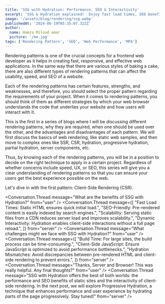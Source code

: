 ```yaml
---
title: 'SSG with Hydration: Performance, SEO & Interactivity'
excerpt: 'SSG & Hydration explained!  Enjoy fast load times, SEO benefits & interactivity. Example with Next.js. Stay tuned for Progressive Hydration! '
image: '/assets/blog/rendering/ssg.webp'
publishedAt: '2024-06-19T05:35:07.322Z'
author:
  name: Hamza Miloud amar
  picture: '/me.jpg'
tags: ['Rendering Pattern', 'SEO', 'Web Performance', 'MPA']
---
```


Rendering patterns is one of the crucial concepts for a frontend web developer as it helps in creating fast, responsive, and effective web applications. In the same way that there are various styles of baking a cake, there are also different types of rendering patterns that can affect the usability, speed, and SEO of a website.

Each of the rendering patterns has certain features, strengths, and weaknesses, and therefore, you should select the proper pattern regarding the requirements of your project. When it comes to rendering patterns, you should think of them as different strategies by which your web browser understands the code that underlies your website and how users will interact with it.

This is the first in a series of blogs where I will be discussing different rendering patterns, why they are required, when one should be used over the other, and the advantages and disadvantages of each pattern. We will first discuss the basics of web rendering, like static web samples, and then move to complex ones like SSR, CSR, hydration, progressive hydration, partial hydration, server components, etc.

Thus, by knowing each of the rendering patterns, you will be in a position to decide on the right technique to apply in a certain project. Regardless of whether concerns include speed, UX, or SEO, this series will give you a clear understanding of rendering patterns so that you can ensure your users get the best experience possible on the web.

Let's dive in with the first pattern: Client-Side Rendering (CSR).

<Conversation>
  <Conversation.Thread
    message="Hey Browser and Server, I've been hearing about SSG with Hydration. Can you explain what it is?"
    from="user"
  />
  <Conversation.Thread
    message="Sure! SSG with Hydration is a technique that combines Static Site Generation (SSG) with client-side interactivity."
    from="server"
  />
  <Conversation.Thread
    message="To start, I, the server, pre-render web pages into static HTML files during the build process. These static files are then served to users when they request a page."
    from="server"
  />
  <Conversation.Thread
    message="When the static HTML is received, I, the browser, run JavaScript on the client side to hydrate the page. This means attaching event listeners and enabling interactivity, so the static HTML becomes dynamic."
    from="browser"
  />
  <Conversation.Thread
    message="Why would someone choose SSG with Hydration?"
    from="user"
  />
  <Conversation.Thread
    message={[
      "Performance: Pre-rendered static HTML ensures fast load times.",
      "SEO: Static content is easily crawlable and indexable by search engines.",
      "Scalability: Static files can be served by a CDN, reducing server load.",
      "Interactivity: Hydration allows for dynamic interactions post-load."
    ]}
    from="server"
  />
  <Conversation.Thread
    message="How exactly does SSG with Hydration work?"
    from="user"
  />
  <Conversation.Thread
    message={[
      "Static Generation: I pre-render pages into static HTML during the build process.",
      "Serving Static HTML: When a user requests a page, I serve the static HTML file.",
      "Client-Side Hydration: I run JavaScript on the client side to make the static HTML interactive.",
    ]}
    from="server"
  />

  <Conversation.Thread
    message="What are the benefits of SSG with Hydration?"
    from="user"
  />
  <Conversation.Thread
    message={[
      "Fast Load Times: Static HTML ensures quick initial load.",
      "SEO-Friendly: Pre-rendered content is easily indexed by search engines.",
      "Scalability: Serving static files from a CDN reduces server load and improves scalability.",
      "Dynamic Interactivity: Hydration enables client-side interactions without a full page reload.",
    ]}
    from="server"
  />
  <Conversation.Thread
    message="What challenges might we face with SSG with Hydration?"
    from="user"
  />
  <Conversation.Thread
    message={[
      "Build Time: For large sites, the build process can be time-consuming.",
      "Client-Side JavaScript: Ensure JavaScript is optimized to avoid performance bottlenecks.",
      "Hydration Mismatches: Avoid discrepancies between pre-rendered HTML and client-side rendering to prevent errors.",
    ]}
    from="server"
  />
  <Conversation.Thread
    message="Thanks, Server and Browser! This was really helpful. Any final thoughts?"
    from="user"
  />
  <Conversation.Thread
    message="SSG with Hydration offers the best of both worlds: the performance and SEO benefits of static sites and the interactivity of client-side rendering. In the next post, we will explore Progressive Hydration, a technique that enhances performance and user experience by hydrating parts of the page progressively. Stay tuned!"
    from="server"
  />
</Conversation>
